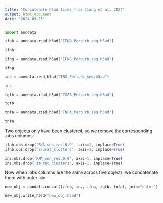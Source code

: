 ```yaml
---
title: "Concatenate h5ad files from Jiang et al. 2024"
output: html_document
date: "2024-03-13"
---
```


```python
import anndata 

ifnb = anndata.read_h5ad("IFNB_Perturb_seq.h5ad")

ifnb
```

```python
ifng = anndata.read_h5ad("IFNG_Perturb_seq.h5ad")

ifng
```

```python
ins = anndata.read_h5ad("INS_Perturb_seq.h5ad")

ins
```

```python
tgfb = anndata.read_h5ad("TGFB_Perturb_seq.h5ad")

tgfb
```

```python
tnfa = anndata.read_h5ad("TNFA_Perturb_seq.h5ad")

tnfa
```
Two objects only have been clustered, so we remove the corresponding .obs columns:

```python
ifnb.obs.drop('RNA_snn_res.0.9', axis=1, inplace=True)
ifnb.obs.drop('seurat_clusters', axis=1, inplace=True)
```

```python
ins.obs.drop('RNA_snn_res.0.9', axis=1, inplace=True)
ins.obs.drop('seurat_clusters', axis=1, inplace=True)
```

Now when .obs columns are the same across five objects, we concatenate them 
with outer join:

```python
new_obj = anndata.concat([ifnb, ins, ifng, tgfb, tnfa], join="outer")

new_obj.write_h5ad("new_obj.h5ad")
```

